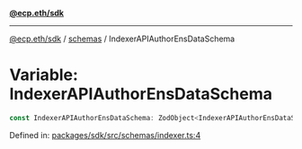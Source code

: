 [**@ecp.eth/sdk**](../../index.mdx)

***

[@ecp.eth/sdk](/sdk-reference/index.mdx) / [schemas](/sdk-reference/schemas/index.mdx) / IndexerAPIAuthorEnsDataSchema

# Variable: IndexerAPIAuthorEnsDataSchema

```ts
const IndexerAPIAuthorEnsDataSchema: ZodObject<IndexerAPIAuthorEnsDataSchemaType>;
```

Defined in: [packages/sdk/src/schemas/indexer.ts:4](https://github.com/ecp-eth/comments-monorepo/blob/main/packages/sdk/src/schemas/indexer.ts#L4)
